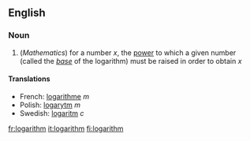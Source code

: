 ==English==
===Noun===

#(''Mathematics'') for a number <math> x </math>, the [[power]] to which a given number (called the ''[[base]]'' of the logarithm) must be raised in order to obtain <math> x </math>

====Translations====

*French: [[logarithme]] ''m''
*Polish: [[logarytm]] ''m''
*Swedish: [[logaritm]] ''c''

[[fr:logarithm]]
[[it:logarithm]]
[[fi:logarithm]]